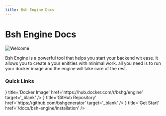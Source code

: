 ```yaml
---
title: Bsh Engine Docs
---
```



# Bsh Engine Docs

![Welcome](/images/bsh-egnine/bsh-engine.png)

Bsh Engine is a powerful tool that helps you start your backend wit ease. it allows you to create a your enitities with minimal work. all you need is to run your docker image and the engine will take care of the rest.

### Quick Links

<Cards>
    <Cards.Card icon={<DockerIcon />} title='Docker Image' href='https://hub.docker.com/r/bshg/engine' target='_blank' />
    <Cards.Card icon={<GithubIcon />} title='GitHub Repository' href='https://github.com/bshgenerator' target='_blank' />
    <Cards.Card icon={<DocsIcon />} title='Get Start' href='/docs/bsh-engine/installation' />
</Cards>
